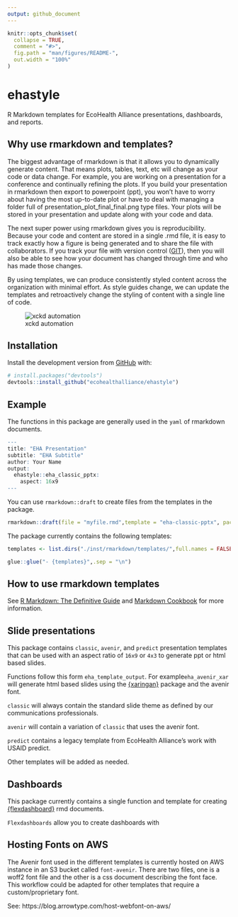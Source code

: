 ```yaml
---
output: github_document
---
```


<!-- README.md is generated from README.Rmd. Please edit that file -->

```r
knitr::opts_chunk$set(
  collapse = TRUE,
  comment = "#>",
  fig.path = "man/figures/README-",
  out.width = "100%"
)
```

# ehastyle

<!-- badges: start -->
<!-- badges: end -->

R Markdown templates for EcoHealth Alliance presentations, dashboards, and reports. 

## Why use rmarkdown and templates?

The biggest advantage of rmarkdown is that it allows you to dynamically generate
content. That means plots, tables, text, etc will change as your code or data change. For example, you are working on a presentation for a conference and continually refining the plots. If you build your presentation in rmarkdown
then export to powerpoint (ppt), you won't have to worry about having the most
up-to-date plot or have to deal with managing a folder full of presentation_plot_final_final.png type files. Your plots will be stored in your
presentation and update along with your code and data. 

The next super power using rmarkdown gives you is reproducibility. Because your code and content are stored in a single .rmd file, it is easy to track exactly how a figure is being generated and to share the file with collaborators. If you track
your file with version control ([GIT](https://happygitwithr.com/)), then you will also be able to see how your document has changed through time and who has made those changes. 

By using templates, we can produce consistently styled content across the organization with minimal effort. As style guides change, we can update the templates and retroactively change the styling of content with a single line of 
code. 

![xckd automation](https://imgs.xkcd.com/comics/is_it_worth_the_time.png)


## Installation

Install the development version from [GitHub](https://github.com/) with:

``` r
# install.packages("devtools")
devtools::install_github("ecohealthalliance/ehastyle")
```
## Example

The functions in this package are generally used in the `yaml` of rmarkdown documents. 

```r
---
title: "EHA Presentation"
subtitle: "EHA Subtitle"
author: Your Name
output:
  ehastyle::eha_classic_pptx:
    aspect: 16x9
---
```

You can use `rmarkdown::draft` to create files from the templates in the package. 

```r
rmarkdown::draft(file = "myfile.rmd",template = "eha-classic-pptx", package = "ehastyle")
```

The package currently contains the following templates:

```r
templates <- list.dirs("./inst/rmarkdown/templates/",full.names = FALSE,recursive = F)

glue::glue("- {templates}",.sep = "\n")

```

 
## How to use rmarkdown templates

See [R Markdown: The Definitive Guide](https://bookdown.org/yihui/rmarkdown/document-templates.html) and [Markdown Cookbook](https://bookdown.org/yihui/rmarkdown-cookbook/package-template.html) for more information. 

## Slide presentations

This package contains `classic`, `avenir`, and `predict` presentation templates that can be used with an aspect ratio of `16x9` or `4x3` to generate ppt or html based slides. 

Functions follow this form `eha_template_output`. For example`eha_avenir_xar` will generate html based slides using the [{xaringan}](https://bookdown.org/yihui/rmarkdown/xaringan.html) package and the avenir font.    

`classic` will always contain the standard slide theme as defined by our communications professionals. 

`avenir` will contain a variation of `classic` that uses the avenir font. 

`predict` contains a legacy template from EcoHealth Alliance's work with USAID
predict. 

Other templates will be added as needed. 

## Dashboards

This package currently contains a single function and template for creating [{flexdashboard}](https://rstudio.github.io/flexdashboard/index.html) rmd documents.

`Flexdashboards` allow you to create dashboards with 

## Hosting Fonts on AWS

The Avenir font used in the different templates is currently hosted on AWS instance in an S3 bucket called `font-avenir`. There are two files, one is a woff2 font file and the other is a css document describing the font face. This workflow could be adapted for other templates that require a custom/proprietary font. 

See: https://blog.arrowtype.com/host-webfont-on-aws/


